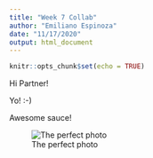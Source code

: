 ```yaml
---
title: "Week 7 Collab"
author: "Emiliano Espinoza"
date: "11/17/2020"
output: html_document
---
```


```r
knitr::opts_chunk$set(echo = TRUE)
```

Hi Partner!

Yo! :-)

Awesome sauce!

![The perfect photo](https://pbs.twimg.com/profile_images/415882880351342592/NRDpz1Xh.jpeg)